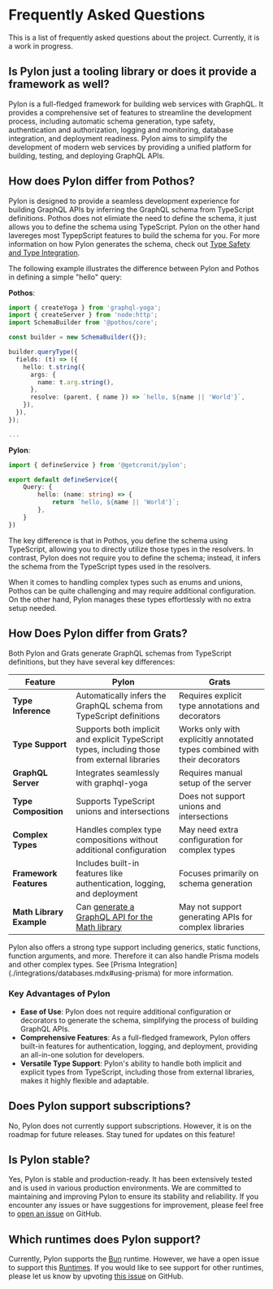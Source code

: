 
# Frequently Asked Questions

This is a list of frequently asked questions about the project. Currently, it is a work in progress.

## Is Pylon just a tooling library or does it provide a framework as well?

Pylon is a full-fledged framework for building web services with GraphQL.
It provides a comprehensive set of features to streamline the development process, including automatic schema generation,
type safety, authentication and authorization, logging and monitoring, database integration, and deployment readiness.
Pylon aims to simplify the development of modern web services by providing a unified platform for building, testing, and deploying GraphQL APIs.


## How does Pylon differ from Pothos?

Pylon is designed to provide a seamless development experience for building GraphQL APIs by inferring the GraphQL schema from TypeScript definitions.
Pothos does not elimiate the need to define the schema, it just allows you to define the schema using TypeScript. Pylon on the other hand lavereges most TypepScript features to build
the schema for you. For more information on how Pylon generates the schema, check out [Type Safety and Type Integration](./core-concepts/type-safety-and-type-integration.mdx#type-variants-and-graphql). 


The following example illustrates the difference between Pylon and Pothos in defining a simple "hello" query:

**Pothos**:
```typescript {3,5,7,11}
import { createYoga } from 'graphql-yoga';
import { createServer } from 'node:http';
import SchemaBuilder from '@pothos/core';

const builder = new SchemaBuilder({});

builder.queryType({
  fields: (t) => ({
    hello: t.string({
      args: {
        name: t.arg.string(),
      },
      resolve: (parent, { name }) => `hello, ${name || 'World'}`,
    }),
  }),
});

...
```

**Pylon**:
```typescript
import { defineService } from '@getcronit/pylon';

export default defineService({
    Query: {
        hello: (name: string) => {
            return `hello, ${name || 'World'}`;
        },
    }
})
```

The key difference is that in Pothos, you define the schema using TypeScript, allowing you to directly utilize those types in the resolvers.
In contrast, Pylon does not require you to define the schema; instead, it infers the schema from the TypeScript types used in the resolvers.

When it comes to handling complex types such as enums and unions, Pothos can be quite challenging and may require additional configuration.
On the other hand, Pylon manages these types effortlessly with no extra setup needed.

## How Does Pylon differ from Grats?

Both Pylon and Grats generate GraphQL schemas from TypeScript definitions, but they have several key differences:

| Feature | Pylon | Grats |
| --- | --- | --- |
| **Type Inference** | Automatically infers the GraphQL schema from TypeScript definitions | Requires explicit type annotations and decorators |
| **Type Support** | Supports both implicit and explicit TypeScript types, including those from external libraries | Works only with explicitly annotated types combined with their decorators |
| **GraphQL Server** | Integrates seamlessly with graphql-yoga | Requires manual setup of the server |
| **Type Composition** | Supports TypeScript unions and intersections | Does not support unions and intersections |
| **Complex Types** | Handles complex type compositions without additional configuration | May need extra configuration for complex types |
| **Framework Features** | Includes built-in features like authentication, logging, and deployment | Focuses primarily on schema generation |
| **Math Library Example** | Can [generate a GraphQL API for the Math library](./getting-started.mdx#highly-complex-types) | May not support generating APIs for complex libraries |

<Callout>
Pylon also offers a strong type support including generics, static functions, function arguments, and more. Therefore it can also handle Prisma models and other complex types.
See [Prisma Integration](./integrations/databases.mdx#using-prisma) for more information.
</Callout>

### Key Advantages of Pylon
- **Ease of Use**: Pylon does not require additional configuration or decorators to generate the schema, simplifying the process of building GraphQL APIs.
- **Comprehensive Features**: As a full-fledged framework, Pylon offers built-in features for authentication, logging, and deployment, providing an all-in-one solution for developers.
- **Versatile Type Support**: Pylon's ability to handle both implicit and explicit types from TypeScript, including those from external libraries, makes it highly flexible and adaptable.

## Does Pylon support subscriptions?

No, Pylon does not currently support subscriptions. However, it is on the roadmap for future releases. Stay tuned for updates on this feature!

## Is Pylon stable?

Yes, Pylon is stable and production-ready. It has been extensively tested and is used in various production environments. We are committed to maintaining and improving Pylon to ensure its stability and reliability.
If you encounter any issues or have suggestions for improvement, please feel free to [open an issue](https://github.com/getcronit/pylon/issues) on GitHub.

## Which runtimes does Pylon support?

Currently, Pylon supports the [Bun](https://bun.sh) runtime. However, we have a open issue to support this [Runtimes](https://hono.dev/docs/getting-started/basic).
If you would like to see support for other runtimes, please let us know by upvoting [this issue](https://github.com/getcronit/pylon/issues/6) on GitHub.
